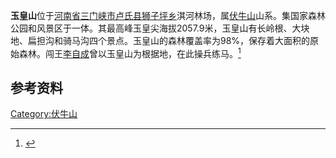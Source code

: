 '''玉皇山'''位于[[河南省|河南省]][[三门峡市|三门峡市]][[卢氏县|卢氏县]][[狮子坪乡|狮子坪乡]]淇河林场，属[[伏牛山|伏牛山]]山系。集国家森林公园和风景区于一体。其最高峰玉皇尖海拔2057.9米，玉皇山有长岭根、大块地、扁担沟和骑马沟四个景点。玉皇山的森林覆盖率为98%，保存着大面积的原始森林。闯王[[李自成|李自成]]曾以玉皇山为根据地，在此操兵练马。<ref>{{cite web|url=http://www.dahe.cn/xwzx/zt/hnzt/wlmtjjsmx/jqjs/t20050425_82027.htm|title=登上玉皇尖 风光尽收揽——玉皇山国家森林公园|publisher=大河网|date=2005-04-25|accessdate=2014-06-23|archive-date=2016-03-06|archive-url=https://web.archive.org/web/20160306110435/http://www.dahe.cn/xwzx/zt/hnzt/wlmtjjsmx/jqjs/t20050425_82027.htm|dead-url=no}}</ref>

== 参考资料 ==
{{reflist}}
{{伏牛山}}
[[Category:伏牛山|Category:伏牛山]]